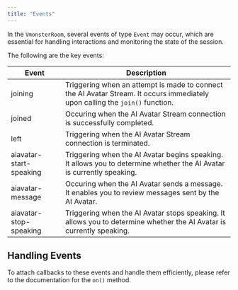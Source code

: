 ```yaml
---
title: "Events"
---
```


In the `VmonsterRoom`, several events of type `Event` may occur, which are essential for handling interactions and monitoring the state of the session.

The following are the key events:

| Event                   | Description                                                                                                                   |
| ----------------------- | ----------------------------------------------------------------------------------------------------------------------------- |
| joining                 | Triggering when an attempt is made to connect the AI Avatar Stream. It occurs immediately upon calling the `join()` function. |
| joined                  | Occuring when the AI Avatar Stream connection is successfully completed.                                                      |
| left                    | Triggering when the AI Avatar Stream connection is terminated.                                                                |
| aiavatar-start-speaking | Triggering when the AI Avatar begins speaking. It allows you to determine whether the AI Avatar is currently speaking.        |
| aiavatar-message        | Occuring when the AI Avatar sends a message. It enables you to review messages sent by the AI Avatar.                         |
| aiavatar-stop-speaking  | Triggering when the AI Avatar stops speaking. It allows you to determine whether the AI Avatar is currently speaking.         |

## Handling Events

To attach callbacks to these events and handle them efficiently,
please refer to the documentation for the `on()` method.
